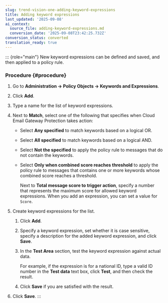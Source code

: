 ```yaml
---
slug: trend-vision-one-adding-keyword-expressions
title: Adding keyword expressions
last_updated: '2025-09-08'
ai_context:
  source_file: adding-keyword-expressions.md
  conversion_date: '2025-09-08T23:42:25.732Z'
conversion_status: converted
translation_ready: true
---
```


::: {role="main"}
New keyword expressions can be defined and saved, and then applied to a policy rule.

### Procedure {#procedure}

1.  Go to **Administration → Policy Objects → Keywords and Expressions**.

2.  Click **Add**.

3.  Type a name for the list of keyword expressions.

4.  Next to **Match**, select one of the following that specifies when Cloud Email Gateway Protection takes action:

    - Select **Any specified** to match keywords based on a logical OR.

    - Select **All specified** to match keywords based on a logical AND.

    - Select **Not the specified** to apply the policy rule to messages that do not contain the keywords.

    - Select **Only when combined score reaches threshold** to apply the policy rule to messages that contains one or more keywords whose combined score reaches a threshold.

      Next to **Total message score to trigger action**, specify a number that represents the maximum score for allowed keyword expressions. When you add an expression, you can set a value for `Score`.

5.  Create keyword expressions for the list.

    1.  Click **Add**.

    2.  Specify a keyword expression, set whether it is case sensitive, specify a description for the added keyword expression, and click **Save**.

    3.  In the **Test Area** section, test the keyword expression against actual data.

        For example, if the expression is for a national ID, type a valid ID number in the **Test data** text box, click **Test**, and then check the result.

    4.  Click **Save** if you are satisfied with the result.

6.  Click **Save**.
:::
